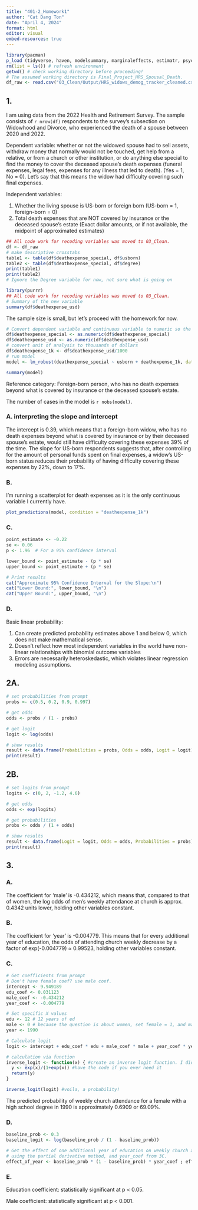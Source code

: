 ```yaml
---
title: "401-2_Homework1"
author: "Cat Dang Ton"
date: "April 4, 2024"
format: html
editor: visual
embed-resources: true
---
```


```r
library(pacman)
p_load (tidyverse, haven, modelsummary, marginaleffects, estimatr, psych, MASS)
rm(list = ls()) # refresh environment
getwd() # check working directory before proceeding!
# The assumed working directory is Final_Project_HRS_Spousal_Death.
df_raw <- read.csv("03_Clean/Output/HRS_widows_demog_tracker_cleaned.csv")
```

## 1.

I am using data from the 2022 Health and Retirement Survey. The sample consists of `r nrow(df)` respondents to the survey's subsection on Widowhood and Divorce, who experienced the death of a spouse between 2020 and 2022.

Dependent variable: whether or not the widowed spouse had to sell assets, withdraw money that normally would not be touched, get help from a relative, or from a church or other institution, or do anything else special to find the money to cover the deceased spouse's death expenses (funeral expenses, legal fees, expenses for any illness that led to death). (Yes = 1, No = 0). Let's say that this means the widow had difficulty covering such final expenses.

Independent variables:

1.  Whether the living spouse is US-born or foreign born (US-born = 1, foreign-born = 0)
2.  Total death expenses that are NOT covered by insurance or the deceased spouse's estate (Exact dollar amounts, or if not available, the midpoint of approximated estimates)

```r
## All code work for recoding variables was moved to 03_Clean.
df <- df_raw
# make descriptive crosstabs
table1 <- table(df$deathexpense_special, df$usborn)
table2 <- table(df$deathexpense_special, df$degree)
print(table1)
print(table2)
# Ignore the Degree variable for now, not sure what is going on
```

```r
library(purrr) 
## All code work for recoding variables was moved to 03_Clean.
# Summary of the new variable
summary(df$deathexpense_usd)
```

The sample size is small, but let's proceed with the homework for now.

```r

# Convert dependent variable and continuous variable to numeric so the model takes it
df$deathexpense_special <- as.numeric(df$deathexpense_special)
df$deathexpense_usd <- as.numeric(df$deathexpense_usd)
# convert unit of analysis to thousands of dollars
df$deathexpense_1k <- df$deathexpense_usd/1000 
# run model
model <- lm_robust(deathexpense_special ~ usborn + deathexpense_1k, data = df)

summary(model)
```

Reference category: Foreign-born person, who has no death expenses beyond what is covered by insurance or the deceased spouse's estate.

The number of cases in the model is `r nobs(model)`.

### A. interpreting the slope and intercept

The intercept is 0.39, which means that a foreign-born widow, who has no death expenses beyond what is covered by insurance or by their deceased spouse's estate, would still have difficulty covering these expenses 39% of the time. The slope for US-born respondents suggests that, after controlling for the amount of personal funds spent on final expenses, a widow's US-born status reduces their probability of having difficulty covering these expenses by 22%, down to 17%.

### B.

I'm running a scatterplot for death expenses as it is the only continuous variable I currently have.

```r

plot_predictions(model, condition = "deathexpense_1k") 
```

### C.

```r
point_estimate <- -0.22
se <- 0.06
p <- 1.96  # For a 95% confidence interval

lower_bound <- point_estimate - (p * se)
upper_bound <- point_estimate + (p * se)

# Print results
cat("Approximate 95% Confidence Interval for the Slope:\n")
cat("Lower Bound:", lower_bound, "\n")
cat("Upper Bound:", upper_bound, "\n")

```

### D.

Basic linear probability:

1.  Can create predicted probability estimates above 1 and below 0, which does not make mathematical sense.
2.  Doesn't reflect how most independent variables in the world have non-linear relationships with binomial outcome variables
3.  Errors are necessarily heteroskedastic, which violates linear regression modeling assumptions.

## 2A.

```r
# set probabilities from prompt
probs <- c(0.5, 0.2, 0.9, 0.997)

# get odds
odds <- probs / (1 - probs)

# get logit
logit <- log(odds)

# show results
result <- data.frame(Probabilities = probs, Odds = odds, Logit = logit)
print(result)

```

## 2B.

```r
# set logits from prompt
logits <- c(0, 2, -1.2, 4.6)

# get odds
odds <- exp(logits)

# get probabilities
probs <- odds / (1 + odds)

# show results
result <- data.frame(Logit = logit, Odds = odds, Probabilities = probs)
print(result)

```

## 3.

### A.

The coefficient for 'male' is -0.434212, which means that, compared to that of women, the log odds of men's weekly attendance at church is approx. 0.4342 units lower, holding other variables constant.

### B.

The coefficient for 'year' is -0.004779. This means that for every additional year of education, the odds of attending church weekly decrease by a factor of exp(-0.004779) ≈ 0.99523, holding other variables constant.

### C.

```r

# Get coefficients from prompt
# Don't have female coef? use male coef.
intercept <- 9.949189
edu_coef <- 0.031123
male_coef <- -0.434212
year_coef <- -0.004779

# Set specific X values 
edu <- 12 # 12 years of ed
male <- 0 # because the question is about women, set female = 1, and male = 0
year <- 1990

# Calculate logit
logit <- intercept + edu_coef * edu + male_coef * male + year_coef * year

# calculation via function
inverse_logit <- function(x) { #create an inverse logit function. I did this so you would
  y <- exp(x)/(1+exp(x)) #have the code if you ever need it
  return(y)
}

inverse_logit(logit) #voila, a probability!
```

The predicted probability of weekly church attendance for a female with a high school degree in 1990 is approximately 0.6909 or 69.09%.

### D.

```r
baseline_prob <- 0.3
baseline_logit <- log(baseline_prob / (1 - baseline_prob))

# Get the effect of one additional year of education on weekly church attendance,
# using the partial derivative method, and year_coef from 3C.
effect_of_year <- baseline_prob * (1 - baseline_prob) * year_coef ; effect_of_year

```

### E.

Education coefficient: statistically significant at p \< 0.05.

Male coefficient: statistically significant at p \< 0.001.
